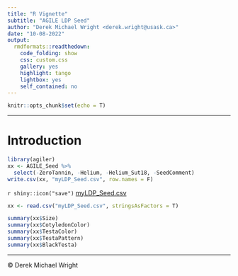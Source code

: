 ```yaml
---
title: "R Vignette"
subtitle: "AGILE LDP Seed"
author: "Derek Michael Wright <derek.wright@usask.ca>"
date: "10-08-2022"
output:
  rmdformats::readthedown:
    code_folding: show
    css: custom.css
    gallery: yes
    highlight: tango
    lightbox: yes
    self_contained: no
---
```


```r
knitr::opts_chunk$set(echo = T)
```

---

# Introduction

```r
library(agiler)
xx <- AGILE_Seed %>% 
  select(-ZeroTannin, -Helium, -Helium_Sut18, -SeedComment)
write.csv(xx, "myLDP_Seed.csv", row.names = F)
```

`r shiny::icon("save")` [myLDP_Seed.csv](myLDP_Seed.csv)

```r
xx <- read.csv("myLDP_Seed.csv", stringsAsFactors = T)
```

```r
summary(xx$Size)
summary(xx$CotyledonColor)
summary(xx$TestaColor)
summary(xx$TestaPattern)
summary(xx$BlackTesta)
```

---

&copy; Derek Michael Wright